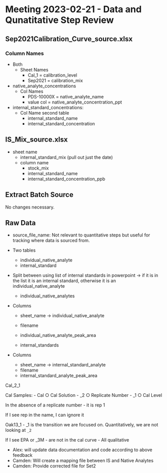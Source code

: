 # Meeting 2023-02-21 - Data and Qunatitative Step Review

## Sep2021Calibration_Curve_source.xlsx

### Column Names

* Both
  * Sheet Names
    * Cal_1 = calibration_level
    * Sep2021 = calibration_mix

* native_analyte_concentrations
  * Col Names 
    * PDS-10000X = native_analyte_name
    * value col = native_analyte_concentration_ppt
  
* internal_standard_concentrations:
  * Col Name second table
    * internal_standard_name
    * internal_standard_concentration
    
## IS_Mix_source.xlsx

* sheet name
  * internal_standard_mix (pull out just the date)
  * column name
    * stock_mix
    * internal_standard_name
    * internal_standard_concentration_ppb
    
## Extract Batch Source

No changes necessary.

## Raw Data

* source_file_name: Not relevant to quantitative steps but useful for tracking where data is sourced from.

* Two tables
  * individual_native_analyte
  * internal_standard
  
* Split between using list of internal standards in powerpoint -> if it is in the list it is an internal standard, otherwise it is an individual_native_analyte

  * individual_native_analytes

* Columns
  * sheet_name -> individual_native_analyte
  * filename
  * individual_native_analyte_peak_area
  
  * internal_standards
  
* Columns
  * sheet_name -> internal_standard_analyte
  * filename
  * internal_standard_analyte_peak_area

Cal_2_1

Cal Samples:
	- Cal
		○ Cal Solution
	- _2 
		○ Replicate Number
	- _1
		○ Cal Level

In the absence of a replicate number - it is rep 1

If I see rep in the name, I can ignore it


Oak13_1 - _1 is the transition we are focused on. Quantitatively, we are not looking at `_2`

If I see EPA or _3M - are not in the cal curve - All qualitative 

- Alex: will update data documentation and code according to above feedback
- Camden: Will create a mapping file between IS and Native Analytes
- Camden: Provide corrected file for Set2

